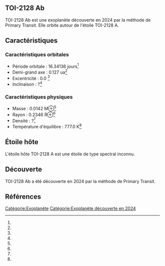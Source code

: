 == TOI-2128 Ab ==

{{Infobox Exoplanète
| nom = TOI-2128 Ab
| image = 
| légende = 
| étoile = TOI-2128 A
| constellation = 
| ascension_droite = 
| déclinaison = 
| distance = ?
| type_spectral = ?
| masse = 0.0142 M⊕<ref></ref>
| rayon = 0.2346 R⊕<ref></ref>
| densité = ?<ref></ref>
| gravité = ?<ref></ref>
| température = 777.0 K<ref></ref>
| période = 16.34136 j<ref></ref>
| demi_grand_axe = 0.127 ua<ref></ref>
| excentricité = 0.0 <ref></ref>
| inclinaison = ?<ref></ref>
| méthode_découverte = Primary Transit
| date_découverte = 2024
| statut = Confirmée
}}

TOI-2128 Ab est une exoplanète découverte en 2024 par la méthode de Primary Transit. Elle orbite autour de l'étoile TOI-2128 A.

== Caractéristiques ==

=== Caractéristiques orbitales ===
* Période orbitale : 16.34136 jours<ref></ref>
* Demi-grand axe : 0.127 ua<ref></ref>
* Excentricité : 0.0 <ref></ref>
* Inclinaison : ?<ref></ref>

=== Caractéristiques physiques ===
* Masse : 0.0142 M⊕<ref></ref>
* Rayon : 0.2346 R⊕<ref></ref>
* Densité : ?<ref></ref>
* Température d'équilibre : 777.0 K<ref></ref>

== Étoile hôte ==

{{Infobox Étoile
| nom = TOI-2128 A
| image = 
| légende = 
| constellation = 
| ascension_droite = 
| déclinaison = 
| distance = ?
| type_spectral = ?
| magnitude_absolue = 
| magnitude_apparente = 
| masse = ?<ref></ref>
| rayon = ?<ref></ref>
| température = ?<ref></ref>
| métallicité = ?<ref></ref>
| âge = ?<ref></ref>
}}

L'étoile hôte TOI-2128 A est une étoile de type spectral inconnu.

== Découverte ==

TOI-2128 Ab a été découverte en 2024 par la méthode de Primary Transit.

== Références ==
<references />

[[Catégorie:Exoplanète]]
[[Catégorie:Exoplanète découverte en 2024]]
